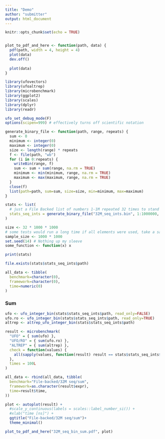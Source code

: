 ```yaml
---
title: "Demo"
author: "submitter"
output: html_document
---
```


```r
knitr::opts_chunk$set(echo = TRUE)


plot_to_pdf_and_here <- function(path, data) {
  pdf(path, width = 4, height = 4)
  plot(data)
  dev.off()
  
  plot(data)
}
```

```r
library(ufovectors)
library(ufoaltrep)
library(microbenchmark)
library(ggplot2)
library(scales)
library(dplyr)
library(readr)
```

```R
ufo_set_debug_mode(F)
options(scipen=999) # effectively turns off scientific notation
```

```r
generate_binary_file <- function(path, range, repeats) {
  sum <- 0
  minimum <- integer(0)
  maximum <- integer(0)
  size <- length(range) * repeats
  f <- file(path, "wb")
  for (i in 0:repeats) {
    writeBin(range, f)
    sum <- sum + sum(range, na.rm = TRUE)
    minimum <- min(minimum, range, na.rm = TRUE)
    maximum <- max(maximum, range, na.rm = TRUE)
  }
  close(f)
  list(path=path, sum=sum, size=size, min=minimum, max=maximum)
}

stats <- list(
  # just a File Backed list of numbers 1-1M repeated 32 times to stand in for more interesting data
  stats_seq_ints = generate_binary_file("32M_seq_ints.bin", 1:1000000, 32)
)

size <- 32 * 1000 * 1000
# some tests would run a long time if all elements were used, take a sample
sample_size <- 1000 * 1000
set.seed(14) # Nothing up my sleeve
some_function <- function(x) x

print(stats)

file.exists(stats$stats_seq_ints$path)

all_data <- tibble(
  benchmark=character(0), 
  framework=character(0),
  time=numeric(0)
)

```

### Sum

```r
ufo <- ufo_integer_bin(stats$stats_seq_ints$path, read_only=FALSE)
ufo.ro <- ufo_integer_bin(stats$stats_seq_ints$path, read_only=TRUE)
altrep <- altrep_ufo_integer_bin(stats$stats_seq_ints$path)

result <- microbenchmark(
  "UFO" = { sum(ufo) },
  "UFO/RO" = { sum(ufo.ro) },
  "ALTREP" = { sum(altrep) },
  check = function(values) {
    all(sapply(values, function(result) result == stats$stats_seq_ints$sum))
  },
  times = 100L
)

all_data <- rbind(all_data, tibble(
  benchmark="File-backed/32M seq/sum", 
  framework=as.character(result$expr),
  time=result$time,
))

plot <- autoplot(result) +
  #scale_y_continuous(labels = scales::label_number_si()) +
  #xlab("time [ns]") +
  ggtitle("File-backed/32M seq/sum")+
  theme_minimal() 

plot_to_pdf_and_here("32M_seq_bin_sum.pdf", plot)
```